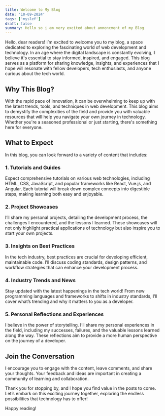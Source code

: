 ```yaml
---
title: Welcome to My Blog
date: '10-09-2024'
tags: ['myslef']
draft: false
summary: Hello so i am very excited about annoncment of my Blog 
---
```


Hello, dear readers! I’m excited to welcome you to my blog, a space dedicated to exploring the fascinating world of web development and technology. In an age where the digital landscape is constantly evolving, I believe it's essential to stay informed, inspired, and engaged. This blog serves as a platform for sharing knowledge, insights, and experiences that I hope will resonate with fellow developers, tech enthusiasts, and anyone curious about the tech world.

## Why This Blog?

With the rapid pace of innovation, it can be overwhelming to keep up with the latest trends, tools, and techniques in web development. This blog aims to demystify the complexities of the field and provide you with valuable resources that will help you navigate your own journey in technology. Whether you're a seasoned professional or just starting, there's something here for everyone.

## What to Expect

In this blog, you can look forward to a variety of content that includes:

### **1. Tutorials and Guides**
Expect comprehensive tutorials on various web technologies, including HTML, CSS, JavaScript, and popular frameworks like React, Vue.js, and Angular. Each tutorial will break down complex concepts into digestible steps, making learning both easy and enjoyable.

### **2. Project Showcases**
I’ll share my personal projects, detailing the development process, the challenges I encountered, and the lessons I learned. These showcases will not only highlight practical applications of technology but also inspire you to start your own projects.

### **3. Insights on Best Practices**
In the tech industry, best practices are crucial for developing efficient, maintainable code. I’ll discuss coding standards, design patterns, and workflow strategies that can enhance your development process.

### **4. Industry Trends and News**
Stay updated with the latest happenings in the tech world! From new programming languages and frameworks to shifts in industry standards, I’ll cover what’s trending and why it matters to you as a developer.

### **5. Personal Reflections and Experiences**
I believe in the power of storytelling. I’ll share my personal experiences in the field, including my successes, failures, and the valuable lessons learned along the way. These reflections aim to provide a more human perspective on the journey of a developer.

## Join the Conversation

I encourage you to engage with the content, leave comments, and share your thoughts. Your feedback and ideas are important in creating a community of learning and collaboration. 

Thank you for stopping by, and I hope you find value in the posts to come. Let’s embark on this exciting journey together, exploring the endless possibilities that technology has to offer!

Happy reading!
